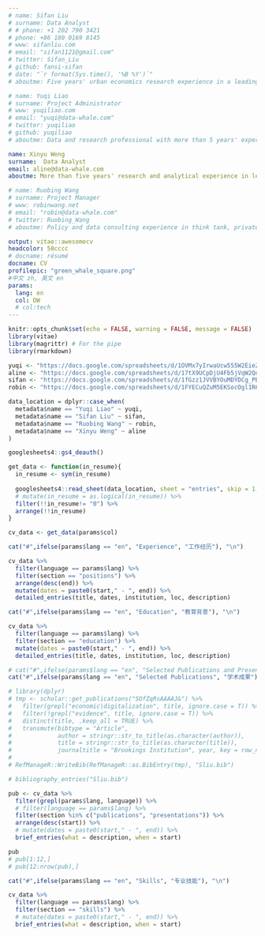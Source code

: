 ```yaml
---
# name: Sifan Liu
# surname: Data Analyst
# # phone: +1 202 790 3421
# phone: +86 180 0169 8145
# www: sifanliu.com
# email: "sifan1121@gmail.com"
# twitter: Sifan_Liu
# github: fansi-sifan
# date: "`r format(Sys.time(), '%B %Y')`"
# aboutme: Five years' urban economics research experience in a leading think tank in the U.S., with 30+ publications on labor markets, inclusive economic development, and regional economic dynamisms

# name: Yuqi Liao
# surname: Project Administrator
# www: yuqiliao.com
# email: "yuqi@data-whale.com"
# twitter: yuqiliao
# github: yuqiliao
# aboutme: Data and research professional with more than 5 years' experience with an interdisciplinary background in data visualization, web development, large-scale survey and assessment, machine learning, econometrics, and public policy. Passionate about helping people and organizations explore and understand their data.

name: Xinyu Weng
surname:  Data Analyst
email: aline@data-whale.com
aboutme: More than five years' research and analytical experience in leading international financial institutions, with expertise in international development, agricultural and resource economics.

# name: Ruobing Wang
# surname: Project Manager
# www: robinwang.net
# email: "robin@data-whale.com"
# twitter: Ruobing_Wang
# aboutme: Policy and data consulting experience in think tank, private / public sector, including health sector, impact financing, and industrial development.

output: vitae::awesomecv
headcolor: 58cccc
# docname: résumé
docname: CV
profilepic: "green_whale_square.png"
#中文 zh, 英文 en
params:
  lang: en
  col: DW
  # col:tech
---
```


```r
knitr::opts_chunk$set(echo = FALSE, warning = FALSE, message = FALSE)
library(vitae)
library(magrittr) # For the pipe
library(rmarkdown)

yuqi <- "https://docs.google.com/spreadsheets/d/1OVMx7yIrwaUcw555W2EieZB1NBykykFqRBpKDJ-ds04/edit#gid=917338460"
aline <- "https://docs.google.com/spreadsheets/d/17tX9UCpDjU4Fb5jVqW2Qq7peQYPlDiqm2hZRTixUJeA/edit#gid=917338460"
sifan <- "https://docs.google.com/spreadsheets/d/1fGzz1JVVBYOuMDYDCg_PBn9hDf9-eU2EV-zzFZSsmtE/edit#gid=917338460"
robin <- "https://docs.google.com/spreadsheets/d/1FYECuQZuM5EKSocOgl1R6MzXhY61Oip-0ecq8Troh8k/edit#gid=917338460"

data_location = dplyr::case_when(
  metadata$name == "Yuqi Liao" ~ yuqi,
  metadata$name == "Sifan Liu" ~ sifan,
  metadata$name == "Ruobing Wang" ~ robin,
  metadata$name == "Xinyu Weng" ~ aline
)

googlesheets4::gs4_deauth()

get_data <- function(in_resume){
  in_resume <- sym(in_resume)
  
  googlesheets4::read_sheet(data_location, sheet = "entries", skip = 1, col_types = "c") %>% 
  # mutate(in_resume = as.logical(in_resume)) %>% 
  filter(!!in_resume!= "0") %>% 
  arrange(!!in_resume)
}

cv_data <- get_data(params$col)
```
 
```r
cat("#",ifelse(params$lang == "en", "Experience", "工作经历"), "\n")
```

```r
cv_data %>% 
  filter(language == params$lang) %>%
  filter(section == "positions") %>% 
  arrange(desc(end)) %>% 
  mutate(dates = paste0(start," - ", end)) %>% 
  detailed_entries(title, dates, institution, loc, description) 
```


```r
cat("#",ifelse(params$lang == "en", "Education", "教育背景"), "\n")
```

```r
cv_data %>% 
  filter(language == params$lang) %>%
  filter(section == "education") %>% 
  mutate(dates = paste0(start," - ", end)) %>% 
  detailed_entries(title, dates, institution, loc, description)
```


```r
# cat("#",ifelse(params$lang == "en", "Selected Publications and Presentations", "学术成果"), "\n")
cat("#",ifelse(params$lang == "en", "Selected Publications", "学术成果"), "\n")
```

```r
# library(dplyr)
# tmp <- scholar::get_publications("SOfZqRsAAAAJ&") %>%
#   filter(grepl("economic|digitalization", title, ignore.case = T)) %>%
#   filter(!grepl("evidence", title, ignore.case = T)) %>% 
#   distinct(title, .keep_all = TRUE) %>%
#   transmute(bibtype = "Article", 
#             author = stringr::str_to_title(as.character(author)),
#             title = stringr::str_to_title(as.character(title)),
#             journaltitle = "Brookings Institution", year, key = row_number())
# 
# RefManageR::WriteBib(RefManageR::as.BibEntry(tmp), "Sliu.bib")

# bibliography_entries("Sliu.bib") 

pub <- cv_data %>%
  filter(grepl(params$lang, language)) %>%
  # filter(language == params$lang) %>% 
  filter(section %in% c("publications", "presentations")) %>%
  arrange(desc(start)) %>% 
  # mutate(dates = paste0(start," - ", end)) %>%
  brief_entries(what = description, when = start) 

pub
# pub[1:12,]
# pub[12:nrow(pub),]


```


<!-- ```{r, results='asis'} -->
<!-- cat("#",ifelse(params$lang == "en", "Selected Teachings", "教学"), "\n") -->
<!-- ``` -->


<!-- ```{r} -->
<!-- cv_data %>% -->
<!--   filter(grepl(params$lang, language)) %>% -->
<!--   filter(section %in% c("teachings")) %>% -->
<!--   arrange(desc(start)) %>% -->
<!--   # mutate(dates = paste0(start," - ", end)) %>% -->
<!--   brief_entries(what = description, when = start) -->
<!-- ``` -->


```r
cat("#",ifelse(params$lang == "en", "Skills", "专业技能"), "\n")
```

```r
cv_data %>% 
  filter(language == params$lang) %>%
  filter(section == "skills") %>%
  # mutate(dates = paste0(start," - ", end)) %>%
  brief_entries(what = description, when = start)
```

